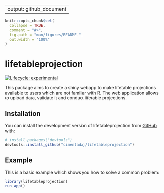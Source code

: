 
---
output: github_document
---

<!-- README.md is generated from README.Rmd. Please edit that file -->

```r
knitr::opts_chunk$set(
  collapse = TRUE,
  comment = "#>",
  fig.path = "man/figures/README-",
  out.width = "100%"
)
```

# lifetableprojection

<!-- badges: start -->
[![Lifecycle: experimental](https://img.shields.io/badge/lifecycle-experimental-orange.svg)](https://lifecycle.r-lib.org/articles/stages.html#experimental)
<!-- badges: end -->

This package aims to create a shiny webapp to make lifetable projections available to users which are not familiar with R. The web application allows to upload data, validate it and conduct lifetable projections.

## Installation

You can install the development version of lifetableprojection from [GitHub](https://github.com/) with:

``` r
# install.packages("devtools")
devtools::install_github("cimentadaj/lifetableprojection")
```

## Example

This is a basic example which shows you how to solve a common problem:


```r
library(lifetableprojection)
run_app()
```
